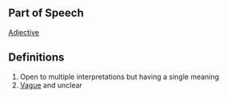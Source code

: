 ==Part of Speech==
[[Adjective]]
==Definitions==
#Open to multiple interpretations but having a single meaning
#[[Vague]] and unclear